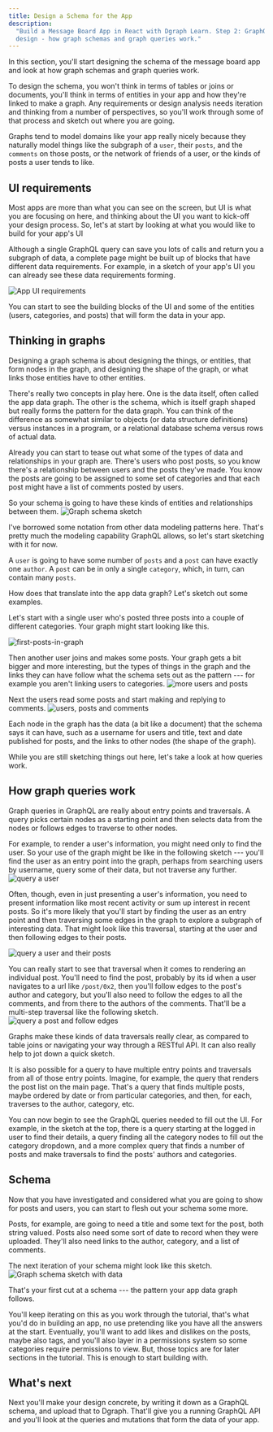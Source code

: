 ```yaml
---
title: Design a Schema for the App
description:
  "Build a Message Board App in React with Dgraph Learn. Step 2: GraphQL schema
  design - how graph schemas and graph queries work."
---
```


In this section, you'll start designing the schema of the message board app and
look at how graph schemas and graph queries work.

To design the schema, you won't think in terms of tables or joins or documents,
you'll think in terms of entities in your app and how they're linked to make a
graph. Any requirements or design analysis needs iteration and thinking from a
number of perspectives, so you'll work through some of that process and sketch
out where you are going.

Graphs tend to model domains like your app really nicely because they naturally
model things like the subgraph of a `user`, their `posts`, and the `comments` on
those posts, or the network of friends of a user, or the kinds of posts a user
tends to like.

## UI requirements

Most apps are more than what you can see on the screen, but UI is what you are
focusing on here, and thinking about the UI you want to kick-off your design
process. So, let's at start by looking at what you would like to build for your
app's UI

Although a single GraphQL query can save you lots of calls and return you a
subgraph of data, a complete page might be built up of blocks that have
different data requirements. For example, in a sketch of your app's UI you can
already see these data requirements forming.

![App UI requirements](/images/dgraph/guides/message-board-app/UI-components.gif)

You can start to see the building blocks of the UI and some of the entities
(users, categories, and posts) that will form the data in your app.

## Thinking in graphs

Designing a graph schema is about designing the things, or entities, that form
nodes in the graph, and designing the shape of the graph, or what links those
entities have to other entities.

There's really two concepts in play here. One is the data itself, often called
the app data graph. The other is the schema, which is itself graph shaped but
really forms the pattern for the data graph. You can think of the difference as
somewhat similar to objects (or data structure definitions) versus instances in
a program, or a relational database schema versus rows of actual data.

Already you can start to tease out what some of the types of data and
relationships in your graph are. There's users who post posts, so you know
there's a relationship between users and the posts they've made. You know the
posts are going to be assigned to some set of categories and that each post
might have a list of comments posted by users.

So your schema is going to have these kinds of entities and relationships
between them.
![Graph schema sketch](/images/dgraph/guides/message-board-app/schema-inital-sketch.png)

I've borrowed some notation from other data modeling patterns here. That's
pretty much the modeling capability GraphQL allows, so let's start sketching
with it for now.

A `user` is going to have some number of `posts` and a `post` can have exactly
one `author`. A `post` can be in only a single `category`, which, in turn, can
contain many `posts`.

How does that translate into the app data graph? Let's sketch out some examples.

Let's start with a single user who's posted three posts into a couple of
different categories. Your graph might start looking like this.

![first-posts-in-graph](/images/dgraph/guides/message-board-app/first-posts-in-graph.png)

Then another user joins and makes some posts. Your graph gets a bit bigger and
more interesting, but the types of things in the graph and the links they can
have follow what the schema sets out as the pattern --- for example you aren't
linking users to categories.
![more users and posts](/images/dgraph/guides/message-board-app/user2-posts-in-graph.png)

Next the users read some posts and start making and replying to comments.
![users, posts and comments](/images/dgraph/guides/message-board-app/comments-in-graph.png)

Each node in the graph has the data (a bit like a document) that the schema says
it can have, such as a username for users and title, text and date published for
posts, and the links to other nodes (the shape of the graph).

While you are still sketching things out here, let's take a look at how queries
work.

## How graph queries work

Graph queries in GraphQL are really about entry points and traversals. A query
picks certain nodes as a starting point and then selects data from the nodes or
follows edges to traverse to other nodes.

For example, to render a user's information, you might need only to find the
user. So your use of the graph might be like in the following sketch --- you'll
find the user as an entry point into the graph, perhaps from searching users by
username, query some of their data, but not traverse any further.
![query a user](/images/dgraph/guides/message-board-app/user1-search-in-graph.png)

Often, though, even in just presenting a user's information, you need to present
information like most recent activity or sum up interest in recent posts. So
it's more likely that you'll start by finding the user as an entry point and
then traversing some edges in the graph to explore a subgraph of interesting
data. That might look like this traversal, starting at the user and then
following edges to their posts.

![query a user and their posts](/images/dgraph/guides/message-board-app/user1-post-search-in-graph.png)

You can really start to see that traversal when it comes to rendering an
individual post. You'll need to find the post, probably by its id when a user
navigates to a url like `/post/0x2`, then you'll follow edges to the post's
author and category, but you'll also need to follow the edges to all the
comments, and from there to the authors of the comments. That'll be a multi-step
traversal like the following sketch.
![query a post and follow edges](/images/dgraph/guides/message-board-app/post2-search-in-graph.png)

Graphs make these kinds of data traversals really clear, as compared to table
joins or navigating your way through a RESTful API. It can also really help to
jot down a quick sketch.

It is also possible for a query to have multiple entry points and traversals
from all of those entry points. Imagine, for example, the query that renders the
post list on the main page. That's a query that finds multiple posts, maybe
ordered by date or from particular categories, and then, for each, traverses to
the author, category, etc.

You can now begin to see the GraphQL queries needed to fill out the UI. For
example, in the sketch at the top, there is a query starting at the logged in
user to find their details, a query finding all the category nodes to fill out
the category dropdown, and a more complex query that finds a number of posts and
make traversals to find the posts' authors and categories.

## Schema

Now that you have investigated and considered what you are going to show for
posts and users, you can start to flesh out your schema some more.

Posts, for example, are going to need a title and some text for the post, both
string valued. Posts also need some sort of date to record when they were
uploaded. They'll also need links to the author, category, and a list of
comments.

The next iteration of your schema might look like this sketch.
![Graph schema sketch with data](/images/dgraph/guides/message-board-app/schema-sketch.png)

That's your first cut at a schema --- the pattern your app data graph follows.

You'll keep iterating on this as you work through the tutorial, that's what
you'd do in building an app, no use pretending like you have all the answers at
the start. Eventually, you'll want to add likes and dislikes on the posts, maybe
also tags, and you'll also layer in a permissions system so some categories
require permissions to view. But, those topics are for later sections in the
tutorial. This is enough to start building with.

## What's next

Next you'll make your design concrete, by writing it down as a GraphQL schema,
and upload that to Dgraph. That'll give you a running GraphQL API and you'll
look at the queries and mutations that form the data of your app.
